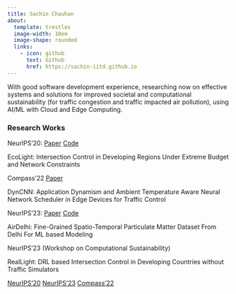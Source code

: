 ```yaml
---
title: Sachin Chauhan
about:
  template: trestles
  image-width: 10em
  image-shape: rounded
  links:
    - icon: github
      text: Github
      href: https://sachin-iitd.github.io
---
```


With good software development experience, researching now on effective systems and solutions for improved societal and computational sustainability (for traffic congestion and traffic impacted air pollution), using AI/ML with Cloud and Edge Computing.

### Research Works

NeurIPS'20: 
[Paper](https://proceedings.neurips.cc/paper/2020/file/97e49161287e7a4f9b745366e4f9431b-Paper.pdf)
[Code](https://github.com/sachin-iitd/EcoLight)

EcoLight: Intersection Control in Developing Regions Under Extreme Budget and Network Constraints

Compass'22
[Paper](https://www.cse.iitd.ac.in/~rijurekha/papers/compass22_traffic.pdf)

DynCNN: Application Dynamism and Ambient Temperature Aware Neural Network Scheduler in Edge Devices for Traffic Control

NeurIPS'23: 
[Paper](https://openreview.net/pdf?id=n2wW7goGky)
[Code](https://github.com/sachin-iitd/DelhiPMDatasetBenchmark)

AirDelhi: Fine-Grained Spatio-Temporal Particulate Matter Dataset From Delhi For ML based Modeling

NeurIPS'23 (Workshop on Computational Sustainability)

RealLight: DRL based Intersection Control in Developing Countries without Traffic Simulators


[NeurIPS'20](https://proceedings.neurips.cc/paper/2020/file/97e49161287e7a4f9b745366e4f9431b-Paper.pdf)
[NeurIPS'23](https://openreview.net/pdf?id=n2wW7goGky)
[Compass'22](https://www.cse.iitd.ac.in/~rijurekha/papers/compass22_traffic.pdf)
